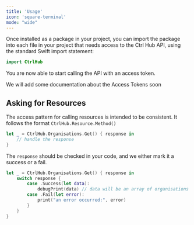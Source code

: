 ```yaml
---
title: 'Usage'
icon: 'square-terminal'
mode: "wide"
---
```


Once installed as a package in your project, you can import the package into each file in your project that needs access to the Ctrl Hub API, using the standard Swift import statement:

```swift
import CtrlHub
```

You are now able to start calling the API with an access token.

<Warning>We will add some documentation about the Access Tokens soon</Warning>

## Asking for Resources

The access pattern for calling resources is intended to be consistent. It follows the format `CtrlHub.Resource.Method()`

```swift
let _ = CtrlHub.Organisations.Get() { response in
    // handle the response
}
```

The `response` should be checked in your code, and we either mark it a success or a fail.

```swift
let _ = CtrlHub.Organisations.Get() { response in
    switch response {
        case .Success(let data):
            debugPrint(data) // data will be an array of organisations the user has access to
        case .Fail(let error):
            print("an error occurred:", error)
        }
    }
}
```
